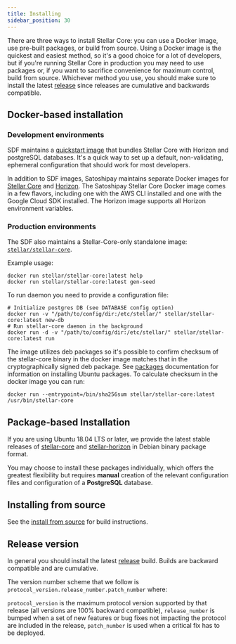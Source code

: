 ```yaml
---
title: Installing
sidebar_position: 30
---
```


There are three ways to install Stellar Core: you can use a Docker image, use pre-built packages, or build from source. Using a Docker image is the quickest and easiest method, so it's a good choice for a lot of developers, but if you're running Stellar Core in production you may need to use packages or, if you want to sacrifice convenience for maximum control, build from source. Whichever method you use, you should make sure to install the latest [release](https://github.com/stellar/stellar-core/releases) since releases are cumulative and backwards compatible.

## Docker-based installation

### Development environments

SDF maintains a [quickstart image](https://github.com/stellar/docker-stellar-core-horizon) that bundles Stellar Core with Horizon and postgreSQL databases. It's a quick way to set up a default, non-validating, ephemeral configuration that should work for most developers.

In addition to SDF images, Satoshipay maintains separate Docker images for [Stellar Core](https://github.com/satoshipay/docker-stellar-core) and [Horizon](https://github.com/satoshipay/docker-stellar-horizon). The Satoshipay Stellar Core Docker image comes in a few flavors, including one with the AWS CLI installed and one with the Google Cloud SDK installed. The Horizon image supports all Horizon environment variables.

### Production environments

The SDF also maintains a Stellar-Core-only standalone image: [`stellar/stellar-core`](https://hub.docker.com/r/stellar/stellar-core).

Example usage:

```
docker run stellar/stellar-core:latest help
docker run stellar/stellar-core:latest gen-seed
```

To run daemon you need to provide a configuration file:

```
# Initialize postgres DB (see DATABASE config option)
docker run -v "/path/to/config/dir:/etc/stellar/" stellar/stellar-core:latest new-db
# Run stellar-core daemon in the background
docker run -d -v "/path/to/config/dir:/etc/stellar/" stellar/stellar-core:latest run
```

The image utilizes deb packages so it's possible to confirm checksum of the stellar-core binary in the docker image matches that in the cryptographically signed deb package. See [packages](https://github.com/stellar/packages/) documentation for information on installing Ubuntu packages. To calculate checksum in the docker image you can run:

```
docker run --entrypoint=/bin/sha256sum stellar/stellar-core:latest /usr/bin/stellar-core
```

## Package-based Installation

If you are using Ubuntu 18.04 LTS or later, we provide the latest stable releases of [stellar-core](https://github.com/stellar/stellar-core) and [stellar-horizon](https://github.com/stellar/go/tree/master/services/horizon) in Debian binary package format.

You may choose to install these packages individually, which offers the greatest flexibility but requires **manual** creation of the relevant configuration files and configuration of a **PostgreSQL** database.

## Installing from source

See the [install from source](https://github.com/stellar/stellar-core/blob/master/INSTALL.md) for build instructions.

## Release version

In general you should install the latest [release](https://github.com/stellar/stellar-core/releases) build. Builds are backward compatible and are cumulative.

The version number scheme that we follow is `protocol_version.release_number.patch_number` where:

`protocol_version` is the maximum protocol version supported by that release (all versions are 100% backward compatible), `release_number` is bumped when a set of new features or bug fixes not impacting the protocol are included in the release, `patch_number` is used when a critical fix has to be deployed.
